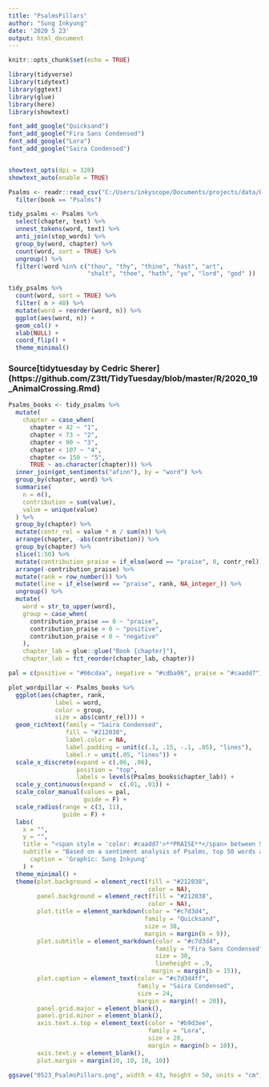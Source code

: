 ```yaml
---
title: "PsalmsPillars"
author: "Sung Inkyung"
date: '2020 5 23'
output: html_document
---
```


```r
knitr::opts_chunk$set(echo = TRUE)
```

```r
library(tidyverse)
library(tidytext)
library(ggtext)
library(glue)
library(here)
library(showtext)

font_add_google("Quicksand")
font_add_google("Fira Sans Condensed")
font_add_google("Lora")
font_add_google("Saira Condensed")


showtext_opts(dpi = 320)
showtext_auto(enable = TRUE)
```


```r
Psalms <- readr::read_csv("C:/Users/inkyscope/Documents/projects/data/bible_kjv_new.csv") %>% 
  filter(book == "Psalms") 
```


```r
tidy_psalms <- Psalms %>%
  select(chapter, text) %>% 
  unnest_tokens(word, text) %>%
  anti_join(stop_words) %>%
  group_by(word, chapter) %>%
  count(word, sort = TRUE) %>% 
  ungroup() %>% 
  filter(!word %in% c("thou", "thy", "thine", "hast", "art",
                      "shalt", "thee", "hath", "ye", "lord", "god" ))

tidy_psalms %>% 
  count(word, sort = TRUE) %>% 
  filter( n > 40) %>% 
  mutate(word = reorder(word, n)) %>% 
  ggplot(aes(word, n)) +
  geom_col() +
  xlab(NULL) +
  coord_flip() +
  theme_minimal()
```
### Source[tidytuesday by Cedric Sherer] (https://github.com/Z3tt/TidyTuesday/blob/master/R/2020_19_AnimalCrossing.Rmd)
```r
Psalms_books <- tidy_psalms %>% 
  mutate(
    chapter = case_when(
      chapter < 42 ~ "1",
      chapter < 73 ~ "2",
      chapter < 90 ~ "3",
      chapter < 107 ~ "4",
      chapter <= 150 ~ "5",
      TRUE ~ as.character(chapter))) %>% 
  inner_join(get_sentiments("afinn"), by = "word") %>% 
  group_by(chapter, word) %>% 
  summarise(
    n = n(),
    contribution = sum(value),
    value = unique(value)
  ) %>% 
  group_by(chapter) %>% 
  mutate(contr_rel = value * n / sum(n)) %>% 
  arrange(chapter, -abs(contribution)) %>% 
  group_by(chapter) %>% 
  slice(1:50) %>% 
  mutate(contribution_praise = if_else(word == "praise", 0, contr_rel)) %>% 
  arrange(-contribution_praise) %>% 
  mutate(rank = row_number()) %>% 
  mutate(line = if_else(word == "praise", rank, NA_integer_)) %>% 
  ungroup() %>% 
  mutate(
    word = str_to_upper(word),
    group = case_when(
      contribution_praise == 0 ~ "praise",
      contribution_praise > 0 ~ "positive",
      contribution_praise < 0 ~ "negative"
    ),
    chapter_lab = glue::glue("Book {chapter}"),
    chapter_lab = fct_reorder(chapter_lab, chapter))
```

```r
pal = c(positive = "#66cdaa", negative = "#cdba96", praise = "#caadd7")

plot_wordpillar <- Psalms_books %>% 
  ggplot(aes(chapter, rank,
             label = word,
             color = group,
             size = abs(contr_rel))) +
  geom_richtext(family = "Saira Condensed",
                fill = "#212038",
                label.color = NA,
                label.padding = unit(c(.1, .15, -.1, .05), "lines"),
                label.r = unit(.05, "lines")) +
  scale_x_discrete(expand = c(.06, .06),
                   position = "top",
                   labels = levels(Psalms_books$chapter_lab)) +
  scale_y_continuous(expand =  c(.01, .01)) +
  scale_color_manual(values = pal,
                     guide = F) + 
  scale_radius(range = c(3, 11),
               guide = F) +
  labs(
    x = "",
    y = "",
    title = "<span style = 'color: #caadd7'>**PRAISE**</span> between Sentiments in Psalms",
    subtitle = "Based on a sentiment analysis of Psalms, top 50 words are filtered from Book 1 to Book 5<br>by contribution value to each book, either in a <span style='color:#66cdaa'>positive</span> or in a <span style='color:#cdba96'>negative</span> way.<br>The size of each word indicates its contribution per book.</span>",
      caption = 'Graphic: Sung Inkyung'
    ) +
  theme_minimal() +
  theme(plot.background = element_rect(fill = "#212038",
                                       color = NA),
        panel.background = element_rect(fill = "#212038",
                                       color = NA),
        plot.title = element_markdown(color = "#c7d3d4", 
                                      family = "Quicksand",
                                      size = 38,
                                      margin = margin(b = 9)),
        plot.subtitle = element_markdown(color = "#c7d3d4", 
                                         family = "Fira Sans Condensed",
                                         size = 30,
                                         lineheight = .9,
                                        margin = margin(b = 15)),
        plot.caption = element_text(color = "#c7d3d4ff",
                                    family = "Saira Condensed",
                                    size = 24, 
                                    margin = margin(t = 20)),
        panel.grid.major = element_blank(),
        panel.grid.minor = element_blank(),
        axis.text.x.top = element_text(color = "#b9d3ee", 
                                       family = "Lora",
                                       size = 28, 
                                       margin = margin(b = 10)),
        axis.text.y = element_blank(),
        plot.margin = margin(10, 10, 10, 10))

ggsave("0523_PsalmsPillars.png", width = 43, height = 50, units = "cm")
```
